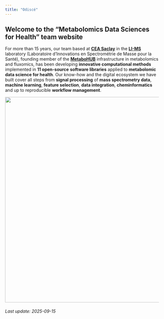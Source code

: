 ```yaml
---
title: "Odiscé"
---
```


## Welcome to the "Metabolomics Data Sciences for Health" team website

For more than 15 years, our team based at [**CEA Saclay**](https://www.cea.fr/paris-saclay/Pages/Accueil.aspx) in the [**LI-MS**](https://joliot.cea.fr/drf/joliot/en/Pages/research_entities/medicines_healthcare_technologies/spi/lims.aspx) laboratory (Laboratoire d'Innovations en Spectrométrie de Masse pour la Santé), founding member of the [**MetaboHUB**](https://www.metabohub.fr/home.html) infrastructure in metabolomics and fluxomics, has been developing **innovative computational methods** implemented in **11 open-source** **software libraries** applied to **metabolomic data science for health**. Our know-how and the digital ecosystem we have built cover all steps from **signal processing** of **mass spectrometry data**, **machine learning**, **feature selection**, **data integration**, **cheminformatics** and up to reproducible **workflow management**.

<center>![](images/odisce.png){width="673"}</center>

###### Last update: 2025-09-15
